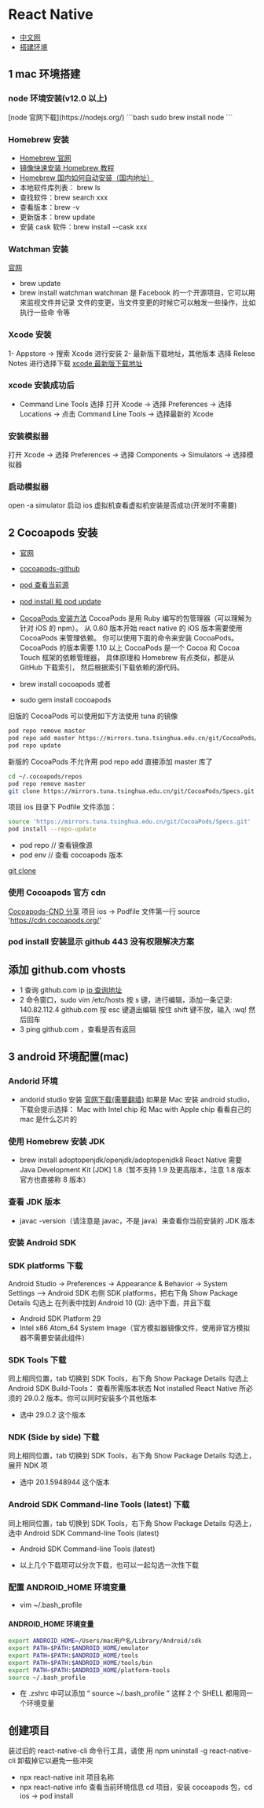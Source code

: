 
# React Native

- [中文网](https://reactnative.cn/)
- [搭建环境](https://reactnative.cn/docs/environment-setup)

## 1 mac 环境搭建

### node 环境安装(v12.0 以上)

<Tabs>
  <TabItem label='node 官网下载' value='node' default>
    [node 官网下载](https://nodejs.org/)
  </TabItem>
  <TabItem label='brew 下载' value='brew'>
    ```bash sudo brew install node ```
  </TabItem>
</Tabs>

### Homebrew 安装

- [Homebrew 官网](https://brew.sh/)
- [镜像快速安装 Homebrew 教程](https://brew.idayer.com/)
- [Homebrew 国内如何自动安装（国内地址）](https://zhuanlan.zhihu.com/p/111014448)
- 本地软件库列表： brew ls
- 查找软件：brew search xxx
- 查看版本：brew -v
- 更新版本：brew update
- 安装 cask 软件：brew install --cask xxx

### Watchman 安装

[官网](https://facebook.github.io/watchman/)

- brew update
- brew install watchman
  watchman 是 Facebook 的⼀个开源项⽬，它可以⽤来监视⽂件并记录
  ⽂件的变更，当⽂件变更的时候它可以触发⼀些操作，⽐如执⾏⼀些命
  令等

### Xcode 安装

1- Appstore -> 搜索 Xcode 进行安装
2- 最新版下载地址，其他版本 选择 Relese Notes 进行选择下载
[xcode 最新版下载地址](https://developer.apple.com/download/)

### xcode 安装成功后

- Command Line Tools 选择
  打开 Xcode -> 选择 Preferences -> 选择 Locations -> 点击 Command Line Tools -> 选择最新的 Xcode

### 安装模拟器

打开 Xcode -> 选择 Preferences -> 选择 Components -> Simulators -> 选择模拟器

### 启动模拟器

open -a simulator 启动 ios 虚拟机查看虚拟机安装是否成功(开发时不需要)

## 2 Cocoapods 安装

- [官网](https://cocoapods.org/)
- [cocoapods-github](https://github.com/CocoaPods/Specs)
- [pod 查看当前源](https://blog.csdn.net/u010828718/article/details/84068441)
- [pod install 和 pod update](https://www.jianshu.com/p/d92226205557)
- [CocoaPods 安装方法](https://www.jianshu.com/p/f43b5964f582)
  CocoaPods 是用 Ruby 编写的包管理器（可以理解为针对 iOS 的 npm）。
  从 0.60 版本开始 react native 的 iOS 版本需要使用 CocoaPods 来管理依赖。
  你可以使用下面的命令来安装 CocoaPods。CocoaPods 的版本需要 1.10 以上
  CocoaPods 是一个 Cocoa 和 Cocoa Touch 框架的依赖管理器，
  具体原理和 Homebrew 有点类似，都是从 GitHub 下载索引，
  然后根据索引下载依赖的源代码。

- brew install cocoapods 或者
- sudo gem install cocoapods

旧版的 CocoaPods 可以使用如下方法使用 tuna 的镜像

```bash
pod repo remove master
pod repo add master https://mirrors.tuna.tsinghua.edu.cn/git/CocoaPods/Specs.git
pod repo update
```

新版的 CocoaPods 不允许用 pod repo add 直接添加 master 库了

```bash
cd ~/.cocoapods/repos
pod repo remove master
git clone https://mirrors.tuna.tsinghua.edu.cn/git/CocoaPods/Specs.git
```

项目 ios 目录下 Podfile 文件添加：

```bash
source 'https://mirrors.tuna.tsinghua.edu.cn/git/CocoaPods/Specs.git'
pod install --repo-update
```

- pod repo // 查看镜像源
- pod env // 查看 cocoapods 版本

[git clone](https://gitee.com/mirrors/CocoaPods-Specs.git)

### 使用 Cocoapods 官方 cdn

[Cocoapods-CND 分享](https://juejin.cn/post/6844903998034542600)
项目 ios -> Podfile 文件第一行
source 'https://cdn.cocoapods.org/'

### pod install 安装显示 github 443 没有权限解决方案

## 添加 github.com vhosts

- 1 查询 github.com ip
  [ip 查询地址](https://www.ipaddress.com/)
- 2 命令窗口，sudo vim /etc/hosts
  按 s 键，进行编辑，添加一条记录:
  140.82.112.4 github.com
  按 esc 键退出编辑
  按住 shift 键不放，输入 :wq! 然后回车
- 3 ping github.com ，查看是否有返回

## 3 android 环境配置(mac)

### Andorid 环境

- andorid studio 安装
  [官网下载(需要翻墙)](https://developer.android.google.cn/studio/)
  如果是 Mac 安装 android studio，下载会提示选择：
  Mac with Intel chip 和 Mac with Apple chip
  看看自己的 mac 是什么芯片的

### 使用 Homebrew 安装 JDK

- brew install adoptopenjdk/openjdk/adoptopenjdk8
  React Native 需要 Java Development Kit [JDK] 1.8（暂不支持 1.9 及更高版本，注意 1.8 版本官方也直接称 8 版本）

### 查看 JDK 版本

- javac -version（请注意是 javac，不是 java）来查看你当前安装的 JDK 版本

### 安装 Android SDK

### SDK platforms 下载

Android Studio -> Preferences -> Appearance & Behavior -> System Settings —> Android SDK
右侧 SDK platforms，把右下角 Show Package Details 勾选上
在列表中找到 Android 10 (Q):
选中下面，并且下载

- Android SDK Platform 29
- Intel x86 Atom_64 System Image（官方模拟器镜像文件，使用非官方模拟器不需要安装此组件）

### SDK Tools 下载

同上相同位置，tab 切换到 SDK Tools，右下角 Show Package Details 勾选上
Android SDK Build-Tools：
查看所需版本状态 Not installed
React Native 所必须的 29.0.2 版本。你可以同时安装多个其他版本

- 选中 29.0.2 这个版本

### NDK (Side by side) 下载

同上相同位置，tab 切换到 SDK Tools，右下角 Show Package Details 勾选上，展开 NDK 项

- 选中 20.1.5948944 这个版本

### Android SDK Command-line Tools (latest) 下载

同上相同位置，tab 切换到 SDK Tools，右下角 Show Package Details 勾选上，选中 Android SDK Command-line Tools (latest)

- Android SDK Command-line Tools (latest)

- 以上几个下载项可以分次下载，也可以一起勾选一次性下载

### 配置 ANDROID_HOME 环境变量

- vim ~/.bash_profile

#### ANDROID_HOME 环境变量

```bash
export ANDROID_HOME=/Users/mac用户名/Library/Android/sdk
export PATH=$PATH:$ANDROID_HOME/emulator
export PATH=$PATH:$ANDROID_HOME/tools
export PATH=$PATH:$ANDROID_HOME/tools/bin
export PATH=$PATH:$ANDROID_HOME/platform-tools
source ~/.bash_profile
```

- 在 .zshrc 中可以添加 “ source ~/.bash_profile ”
  这样 2 个 SHELL 都用同一个环境变量

## 创建项目

装过旧的 react-native-cli 命令⾏⼯具，请使
⽤ npm uninstall -g react-native-cli 卸载掉它以避免⼀些冲突

- npx react-native init 项目名称
- npx react-native info 查看当前环境信息
  cd 项目，安装 cocoapods 包，cd ios -> pod install

